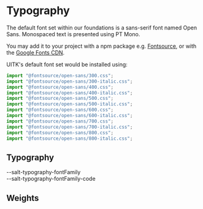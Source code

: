 
<Meta title="Documentation/Styles and Theming/Foundations/Typography" />

# Typography

The default font set within our foundations is a sans-serif font named Open Sans. Monospaced text is presented using PT Mono.

You may add it to your project with a npm package e.g. [Fontsource](https://fontsource.org/), or with the [Google Fonts CDN](https://fonts.google.com/).

UITK's default font set would be installed using:

```js
import "@fontsource/open-sans/300.css";
import "@fontsource/open-sans/300-italic.css";
import "@fontsource/open-sans/400.css";
import "@fontsource/open-sans/400-italic.css";
import "@fontsource/open-sans/500.css";
import "@fontsource/open-sans/500-italic.css";
import "@fontsource/open-sans/600.css";
import "@fontsource/open-sans/600-italic.css";
import "@fontsource/open-sans/700.css";
import "@fontsource/open-sans/700-italic.css";
import "@fontsource/open-sans/800.css";
import "@fontsource/open-sans/800-italic.css";
```

## Typography

<Canvas>
  <Story name="Typography">
    <TextBlock
      lineHeight="--salt-text-lineHeight"
      fontFamily="--salt-typography-fontFamily"
    />
    <DocGrid textExample={true}>
      <BlankBlockCell />
      <BlankBlockCode>--salt-typography-fontFamily</BlankBlockCode>
    </DocGrid>
    <div style={{ padding: "20px" }} />
    <TextBlock
      lineHeight="--salt-text-lineHeight"
      fontFamily="--salt-typography-fontFamily-code"
    />
    <DocGrid textExample={true}>
      <BlankBlockCell />
      <BlankBlockCode>--salt-typography-fontFamily-code</BlankBlockCode>
    </DocGrid>
  </Story>
</Canvas>

## Weights

<Canvas>
  <Story name="Weights">
    <DocGrid>
      <FontWeightBlock fontWeight="--salt-typography-fontWeight-light" />
      <FontWeightBlock fontWeight="--salt-typography-fontWeight-regular" />
      <FontWeightBlock fontWeight="--salt-typography-fontWeight-medium" />
      <FontWeightBlock fontWeight="--salt-typography-fontWeight-semiBold" />
      <FontWeightBlock fontWeight="--salt-typography-fontWeight-bold" />
      <FontWeightBlock fontWeight="--salt-typography-fontWeight-extraBold" />
    </DocGrid>
  </Story>
</Canvas>

